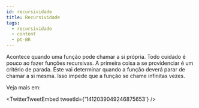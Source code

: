 ```yaml
---
id: recursividade
title: Recursividade
tags:
  - recursividade
  - content
  - pt-BR
---
```



Acontece quando uma função pode chamar a si própria. Todo cuidado é pouco ao fazer funções recursivas.
A primeira coisa a se providenciar é um critério de parada. Este vai determinar quando a função deverá parar de chamar a si mesma. Isso impede que a função se chame infinitas vezes.

Veja mais em:

<TwitterTweetEmbed
  tweetId={'1412039049246875653'}
/>